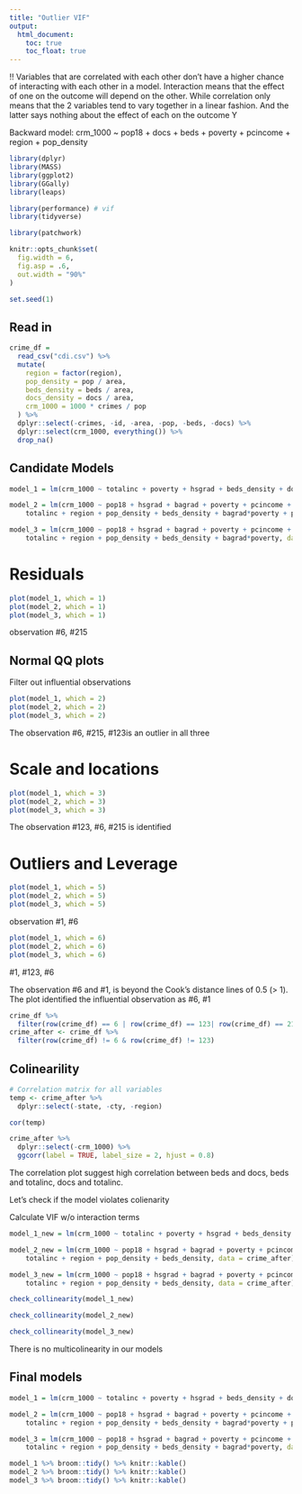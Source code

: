 ```yaml
---
title: "Outlier VIF"
output: 
  html_document:
    toc: true
    toc_float: true
---
```


!! Variables that are correlated with each other don’t have a higher chance of interacting with each other in a model. Interaction means that the effect of one on the outcome will depend on the other. While correlation only means that the 2 variables tend to vary together in a linear fashion. And the latter says nothing about the effect of each on the outcome Y

Backward model:
crm_1000 ~ pop18 + docs + beds + poverty + pcincome + region + pop_density

```r
library(dplyr)
library(MASS)
library(ggplot2)
library(GGally)
library(leaps)

library(performance) # vif
library(tidyverse)

library(patchwork)

knitr::opts_chunk$set(
  fig.width = 6,
  fig.asp = .6,
  out.width = "90%"
)

set.seed(1)
```

## Read in

```r
crime_df = 
  read_csv("cdi.csv") %>% 
  mutate(
    region = factor(region),
    pop_density = pop / area,
    beds_density = beds / area,
    docs_density = docs / area,
    crm_1000 = 1000 * crimes / pop
  ) %>% 
  dplyr::select(-crimes, -id, -area, -pop, -beds, -docs) %>% 
  dplyr::select(crm_1000, everything()) %>%
  drop_na()
```

## Candidate Models

```r
model_1 = lm(crm_1000 ~ totalinc + poverty + hsgrad + beds_density + docs_density + region + pop_density + bagrad*poverty, data = crime_df)

model_2 = lm(crm_1000 ~ pop18 + hsgrad + bagrad + poverty + pcincome + 
    totalinc + region + pop_density + beds_density + bagrad*poverty + poverty*region, data = crime_df)

model_3 = lm(crm_1000 ~ pop18 + hsgrad + bagrad + poverty + pcincome + 
    totalinc + region + pop_density + beds_density + bagrad*poverty, data = crime_df)
```

# Residuals

```r
plot(model_1, which = 1)
plot(model_2, which = 1)
plot(model_3, which = 1)
```
observation #6, #215

## Normal QQ plots

Filter out influential observations

```r
plot(model_1, which = 2)
plot(model_2, which = 2)
plot(model_3, which = 2)
```

The observation #6, #215, #123is an outlier in all three

# Scale and locations

```r
plot(model_1, which = 3)
plot(model_2, which = 3)
plot(model_3, which = 3)
```
The observation #123, #6, #215 is identified

# Outliers and Leverage
```r
plot(model_1, which = 5)
plot(model_2, which = 5)
plot(model_3, which = 5)
```

observation #1, #6

```r
plot(model_1, which = 6)
plot(model_2, which = 6)
plot(model_3, which = 6)
```
 #1, #123, #6

The observation #6 and #1, is beyond the Cook’s distance lines of 0.5 (> 1). The plot identified the influential observation as #6, #1

```r
crime_df %>%
  filter(row(crime_df) == 6 | row(crime_df) == 123| row(crime_df) == 215)
crime_after <- crime_df %>%
  filter(row(crime_df) != 6 & row(crime_df) != 123)
```

## Colinearility

```r
# Correlation matrix for all variables
temp <- crime_after %>%
  dplyr::select(-state, -cty, -region)

cor(temp)
```



```r
crime_after %>% 
  dplyr::select(-crm_1000) %>% 
  ggcorr(label = TRUE, label_size = 2, hjust = 0.8)
```

The correlation plot suggest high correlation between beds and docs, beds and totalinc, docs and totalinc. 

Let's check if the model violates colienarity

Calculate VIF w/o interaction terms
```r
model_1_new = lm(crm_1000 ~ totalinc + poverty + hsgrad + beds_density + docs_density + region + pop_density, data = crime_after)

model_2_new = lm(crm_1000 ~ pop18 + hsgrad + bagrad + poverty + pcincome + 
    totalinc + region + pop_density + beds_density, data = crime_after)

model_3_new = lm(crm_1000 ~ pop18 + hsgrad + bagrad + poverty + pcincome + 
    totalinc + region + pop_density + beds_density, data = crime_after)

check_collinearity(model_1_new)

check_collinearity(model_2_new)

check_collinearity(model_3_new)
```

There is no multicolinearity in our models

## Final models

```r
model_1 = lm(crm_1000 ~ totalinc + poverty + hsgrad + beds_density + docs_density + region + pop_density + bagrad*poverty, data = crime_after)

model_2 = lm(crm_1000 ~ pop18 + hsgrad + bagrad + poverty + pcincome + 
    totalinc + region + pop_density + beds_density + bagrad*poverty + poverty*region, data = crime_after)

model_3 = lm(crm_1000 ~ pop18 + hsgrad + bagrad + poverty + pcincome + 
    totalinc + region + pop_density + beds_density + bagrad*poverty, data = crime_after)

model_1 %>% broom::tidy() %>% knitr::kable() 
model_2 %>% broom::tidy() %>% knitr::kable()
model_3 %>% broom::tidy() %>% knitr::kable()
```







